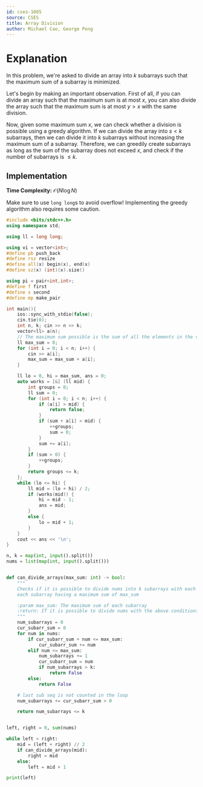 ```yaml
---
id: cses-1085
source: CSES
title: Array Division
author: Michael Cao, George Pong
---
```


# Explanation

In this problem, we're asked to divide an array into $k$ subarrays such that the
maximum sum of a subarray is minimized.

Let's begin by making an important observation. First of all, if you can divide
an array such that the maximum sum is at most $x$, you can also divide the array
such that the maximum sum is at most $y > x$ with the same division.

Now, given some maximum sum $x$, we can check whether a division is possible
using a greedy algorithm. If we can divide the array into $s < k$ subarrays,
then we can divide it into $k$ subarrays without increasing the maximum sum of a
subarray. Therefore, we can greedily create subarrays as long as the sum of the
subarray does not exceed $x$, and check if the number of subarrays is $\leq k$.

## Implementation

**Time Complexity:** $\mathcal{O}(N \log N)$

<LanguageSection>

<CPPSection>
<Warning>

Make sure to use `long long`s to avoid overflow! Implementing the greedy
algorithm also requires some caution.

</Warning>

```cpp
#include <bits/stdc++.h>
using namespace std;

using ll = long long;

using vi = vector<int>;
#define pb push_back
#define rsz resize
#define all(x) begin(x), end(x)
#define sz(x) (int)(x).size()

using pi = pair<int,int>;
#define f first
#define s second
#define mp make_pair

int main(){
	ios::sync_with_stdio(false);
	cin.tie(0);
	int n, k; cin >> n >> k;
	vector<ll> a(n);
	// The maximum sum possible is the sum of all the elements in the vector.
	ll max_sum = 0;
	for (int i = 0; i < n; i++) {
		cin >> a[i];
		max_sum = max_sum + a[i];
	}

	ll lo = 0, hi = max_sum, ans = 0;
	auto works = [&] (ll mid) {
		int groups = 0;
		ll sum = 0;
		for (int i = 0; i < n; i++) {
			if (a[i] > mid) {
				return false;
			}
			if (sum + a[i] > mid) {
				++groups;
				sum = 0;
			}
			sum += a[i];
		}
		if (sum > 0) {
			++groups;
		}
		return groups <= k;
	};
	while (lo <= hi) {
		ll mid = (lo + hi) / 2;
		if (works(mid)) {
			hi = mid - 1;
			ans = mid;
		}
		else {
			lo = mid + 1;
		}
	}
	cout << ans << '\n';
}
```
</CPPSection>

<PySection>

```py
n, k = map(int, input().split())
nums = list(map(int, input().split()))


def can_divide_arrays(max_sum: int) -> bool:
	"""
	Checks if it is possible to divide nums into k subarrays with each
	each subarray having a maximum sum of max_sum

	:param max_sum: The maximum sum of each subarray
	:return: If it is possible to divide nums with the above conditions.
	"""
	num_subarrays = 0
	cur_subarr_sum = 0
	for num in nums:
		if cur_subarr_sum + num <= max_sum:
			cur_subarr_sum += num
		elif num <= max_sum:
			num_subarrays += 1
			cur_subarr_sum = num
			if num_subarrays > k:
				return False
		else:
			return False

	# last sub seq is not counted in the loop
	num_subarrays += cur_subarr_sum > 0

	return num_subarrays <= k


left, right = 0, sum(nums)

while left < right:
	mid = (left + right) // 2
	if can_divide_arrays(mid):
		right = mid
	else:
		left = mid + 1

print(left)

```

</PySection>

</LanguageSection>